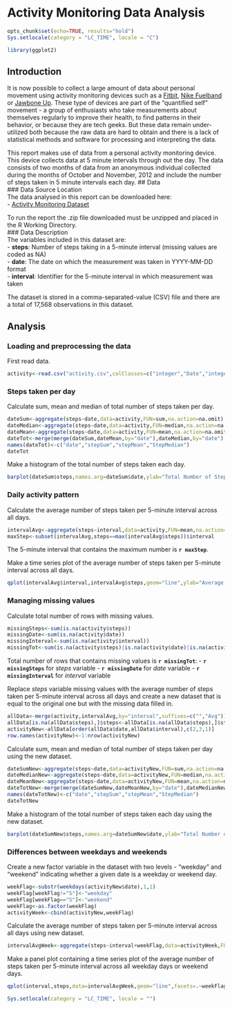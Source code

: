 # Activity Monitoring Data Analysis
```r
opts_chunk$set(echo=TRUE, results="hold")
Sys.setlocale(category = "LC_TIME", locale = "C")
```
```r
library(ggplot2)
```
## Introduction
It is now possible to collect a large amount of data about personal movement using activity monitoring devices such as a [Fitbit](http://www.fitbit.com/), [Nike Fuelband](http://www.nike.com/us/en_us/c/nikeplus-fuelband) or [Jawbone Up](https://jawbone.com/up). These type of devices are part of the "quantified self" movement - a group of enthusiasts who take measurements about themselves regularly to improve their health, to find patterns in their behavior, or because they are tech geeks. But these data remain under-utilized both because the raw data are hard to obtain and there is a lack of statistical methods and software for processing and interpreting the data. 

This report makes use of data from a personal activity monitoring device. This device collects data at 5 minute intervals through out the day. The data consists of two months of data from an anonymous individual collected during the months of October and November, 2012 and include the number of steps taken in 5 minute intervals each day.
## Data  
### Data Source Location  
The data analysed in this report can be downloaded here:  
- [Activity Monitoring Dataset](https://d396qusza40orc.cloudfront.net/repdata%2Fdata%2Factivity.zip)  

To run the report the .zip file downloaded must be unzipped and placed in the R Working Directory.  
### Data Description  
The variables included in this dataset are:  
- **steps**: Number of steps taking in a 5-minute interval (missing values are coded as NA)  
- **date**: The date on which the measurement was taken in YYYY-MM-DD format  
-	**interval**: Identifier for the 5-minute interval in which measurement was taken  

The dataset is stored in a comma-separated-value (CSV) file and there are a total of 17,568 observations in this dataset.  

## Analysis
### Loading and preprocessing the data
First read data.
```r
activity<-read.csv("activity.csv",colClasses=c("integer","Date","integer"))
```
### Steps taken per day
Calculate sum, mean and median of total number of steps taken per day.
```r
dateSum<-aggregate(steps~date,data=activity,FUN=sum,na.action=na.omit)
dateMedian<-aggregate(steps~date,data=activity,FUN=median,na.action=na.omit)
dateMean<-aggregate(steps~date,data=activity,FUN=mean,na.action=na.omit)
dateTot<-merge(merge(dateSum,dateMean,by="date"),dateMedian,by="date")
names(dateTot)<-c("date","stepSum","stepMean","StepMedian")
dateTot
```
Make a histogram of the total number of steps taken each day.
```r
barplot(dateSum$steps,names.arg=dateSum$date,ylab="Total Number of Steps",xlab="Date")
```
### Daily activity pattern
Calculate the average number of steps taken per 5-minute interval across all days.
```r
intervalAvg<-aggregate(steps~interval,data=activity,FUN=mean,na.action=na.omit)
maxStep<-subset(intervalAvg,steps==max(intervalAvg$steps))$interval
```
The 5-minute interval that contains the maximum number is **`r maxStep`**.

Make a time series plot of the average number of steps taken per 5-minute interval across all days.
```r
qplot(intervalAvg$interval,intervalAvg$steps,geom="line",ylab="Average Number of Steps",xlab="5-Minute Intervals")
```
### Managing missing values
Calculate total number of rows with missing values.
```r
missingSteps<-sum(is.na(activity$steps))
missingDate<-sum(is.na(activity$date))
missingInterval<-sum(is.na(activity$interval))
missingTot<-sum(is.na(activity$steps)|is.na(activity$date)|is.na(activity$interval))
```
Total number of rows that contains missing values is **`r missingTot`**:
- **`r missingSteps`** for *steps* variable
- **`r missingDate`** for *date* variable
- **`r missingInterval`** for *interval* variable  

Replace *steps* variable missing values with the average number of steps taken per 5-minute interval across all days and create a new dataset that is equal to the original one but with the missing data filled in.
```r
allData<-merge(activity,intervalAvg,by="interval",suffixes=c("","Avg"))
allData[is.na(allData$steps),]$steps<-allData[is.na(allData$steps),]$stepsAvg
activityNew<-allData[order(allData$date,allData$interval),c(2,3,1)]
row.names(activityNew)<-1:nrow(activityNew)
```
Calculate sum, mean and median of total number of steps taken per day using the new dataset.
```r
dateSumNew<-aggregate(steps~date,data=activityNew,FUN=sum,na.action=na.omit)
dateMedianNew<-aggregate(steps~date,data=activityNew,FUN=median,na.action=na.omit)
dateMeanNew<-aggregate(steps~date,data=activityNew,FUN=mean,na.action=na.omit)
dateTotNew<-merge(merge(dateSumNew,dateMeanNew,by="date"),dateMedianNew,by="date")
names(dateTotNew)<-c("date","stepSum","stepMean","StepMedian")
dateTotNew
```
Make a histogram of the total number of steps taken each day using the new dataset.
```r
barplot(dateSumNew$steps,names.arg=dateSumNew$date,ylab="Total Number of Steps",xlab="Date")
```
### Differences between weekdays and weekends
Create a new factor variable in the dataset with two levels - "weekday" and "weekend" indicating whether a given date is a weekday or weekend day.
```r
weekFlag<-substr(weekdays(activityNew$date),1,1)
weekFlag[weekFlag!="S"]<-"weekday"
weekFlag[weekFlag=="S"]<-"weekend"
weekFlag<-as.factor(weekFlag)
activityWeek<-cbind(activityNew,weekFlag)
```
Calculate the average number of steps taken per 5-minute interval across all days using new dataset.
```r
intervalAvgWeek<-aggregate(steps~interval+weekFlag,data=activityWeek,FUN=mean,na.action=na.omit)
```
Make a panel plot containing a time series plot of the average number of steps taken per 5-minute interval across all weekday days or weekend days. 
```r
qplot(interval,steps,data=intervalAvgWeek,geom="line",facets=.~weekFlag,ylab="Average Number of Steps",xlab="5-Minute Intervals")
```


```r
Sys.setlocale(category = "LC_TIME", locale = "")
```




